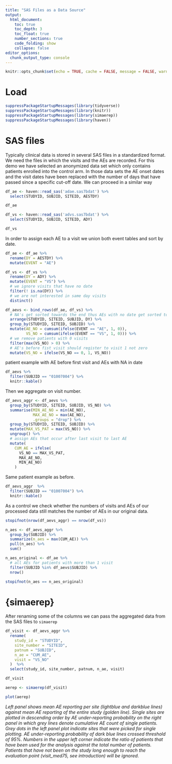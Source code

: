 ```yaml
---
title: "SAS Files as a Data Source"
output:
  html_document:
    toc: true
    toc_depth: 3
    toc_float: true
    number_sections: true
    code_folding: show
    collapse: false
editor_options:
  chunk_output_type: console
---
```


```r
knitr::opts_chunk$set(echo = TRUE, cache = FALSE, message = FALSE, warning = FALSE)
```

# Load
```r
suppressPackageStartupMessages(library(tidyverse))
suppressPackageStartupMessages(library(knitr))
suppressPackageStartupMessages(library(simaerep))
suppressPackageStartupMessages(library(haven))
```

# SAS files

Typically clinical data is stored in several SAS files in a standardized format. We need the files in which the visits and the AEs are recorded. For this demo we have selected an anonymized data set which only contains patients enrolled into the control arm. In those data sets the AE onset dates and the visit dates have been replaced with the number of days that have passed since a specific cut-off date. We can proceed in a similar way

```r
df_ae <- haven::read_sas('adae.sas7bdat') %>%
  select(STUDYID, SUBJID, SITEID, AESTDY) 

df_ae

df_vs <- haven::read_sas('advs.sas7bdat') %>%
  select(STUDYID, SUBJID, SITEID, ADY) 

df_vs
```

In order to assign each AE to a visit we union both event tables and sort by date.

```r
df_ae <- df_ae %>%
  rename(DY = AESTDY) %>%
  mutate(EVENT = "AE")

df_vs <- df_vs %>%
  rename(DY = ADY) %>%
  mutate(EVENT = "VS") %>%
  # we ignore visits that have no date
  filter(! is.na(DY)) %>%
  # we are not interested in same day visits
  distinct()

df_aevs <- bind_rows(df_ae, df_vs) %>%
  # NA's get sorted towards the end thus AEs with no date get sorted towards last visit
  arrange(STUDYID, SITEID, SUBJID, DY) %>%
  group_by(STUDYID, SITEID, SUBJID) %>%
  mutate(AE_NO = cumsum(ifelse(EVENT == "AE", 1, 0)),
         VS_NO = cumsum(ifelse(EVENT == "VS", 1, 0))) %>%
  # we remove patients with 0 visits
  filter(max(VS_NO) > 0) %>%
  # AE's before fist visit should register to visit 1 not zero
  mutate(VS_NO = ifelse(VS_NO == 0, 1, VS_NO))
```

patient example with AE before first visit and AEs with NA in date

```r
df_aevs %>%
  filter(SUBJID == "01007004") %>%
  knitr::kable()

```

Then we aggregate on visit number.

```r
df_aevs_aggr <- df_aevs %>%
  group_by(STUDYID, SITEID, SUBJID, VS_NO) %>%
  summarise(MIN_AE_NO = min(AE_NO),
            MAX_AE_NO = max(AE_NO),
            .groups = "drop") %>%
  group_by(STUDYID, SITEID, SUBJID) %>%
  mutate(MAX_VS_PAT = max(VS_NO)) %>%
  ungroup() %>%
  # assign AEs that occur after last visit to last AE
  mutate(
    CUM_AE = ifelse(
      VS_NO == MAX_VS_PAT,
      MAX_AE_NO,
      MIN_AE_NO)
    )
```

Same patient example as before.

```r
df_aevs_aggr  %>%
  filter(SUBJID == "01007004") %>%
  knitr::kable()

```



As a control we check whether the numbers of visits and AEs of our processed data still matches the number of AEs in our original data.

```r

stopifnot(nrow(df_aevs_aggr) == nrow(df_vs))

n_aes <- df_aevs_aggr %>%
  group_by(SUBJID) %>%
  summarize(n_aes = max(CUM_AE)) %>%
  pull(n_aes) %>%
  sum()

n_aes_original <- df_ae %>%
  # all AEs for patients with more than 1 visit
  filter(SUBJID %in% df_aevs$SUBJID) %>%
  nrow()

stopifnot(n_aes == n_aes_original)
```

# {simaerep}

After renaming some of the columns we can pass the aggregated data from the SAS files to `simaerep`

```r
df_visit <- df_aevs_aggr %>%
  rename(
    study_id = "STUDYID",
    site_number = "SITEID",
    patnum = "SUBJID",
    n_ae = "CUM_AE",
    visit = "VS_NO"
  )  %>%
  select(study_id, site_number, patnum, n_ae, visit)

df_visit

aerep <- simaerep(df_visit)

plot(aerep)
```

*Left panel shows mean AE reporting per site (lightblue and darkblue lines) against mean AE reporting of the entire study (golden line). Single sites are plotted in descending order by AE under-reporting probability on the right panel in which grey lines denote cumulative AE count of single patients. Grey dots in the left panel plot indicate sites that were picked for single plotting. AE under-reporting probability of dark blue lines crossed threshold of 95%. Numbers in the upper left corner indicate the ratio of patients that have been used for the analysis against the total number of patients. Patients that have not been on the study long enough to reach the evaluation point (visit_med75, see introduction) will be ignored.*
